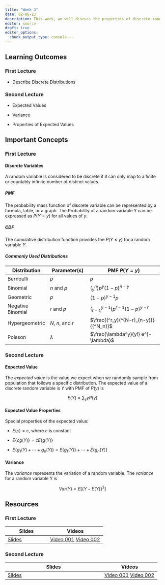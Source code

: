 ```yaml
---
title: "Week 3"
date: 02-06-23
description: This week, we will discuss the properties of discrete random variables.
editor: source
draft: true
editor_options: 
  chunk_output_type: console---
---
```


## Learning Outcomes

### First Lecture

-   Describe Discrete Distributions

### Second Lecture

-   Expected Values

-   Variance

-   Properties of Expected Values

## Important Concepts

### First Lecture

#### Discrete Variables

A random variable is considered to be discrete if it can only map to a finite or countably infinite number of distinct values.

##### PMF

The probability mass function of discrete variable can be represented by a formula, table, or a graph. The Probability of a random variable Y can be expressed as $P(Y=y)$ for all values of $y$.

##### CDF

The cumulative distribution function provides the $P(Y\leq y)$ for a random variable $Y$.

##### Commonly Used Distributions

| Distribution      | Parameter(s)      | PMF $P(Y=y)$                          |
|-------------------|-------------------|----------------------------------|
| Bernoulli         | $p$               | $p$                                   |
| Binomial          | $n$ and $p$       | $(^n_y)p^y(1-p)^{n-y}$                |
| Geometric         | $p$               | $(1-p)^{y-1}p$                        |
| Negative Binomial | $r$ and $p$       | $(^{y-1}_{r-1})p^{r-1}(1-p)^{y-r}$    |
| Hypergeometric    | $N$, $n$, and $r$ | $\frac{(^r_y)(^{N-r}_{n-y})}{(^N_n)}$ |
| Poisson           | $\lambda$         | $\frac{\lambda^y}{y!} e^{-\lambda}$   |

### Second Lecture

#### Expected Value

The *expected value* is the value we expect when we randomly sample from population that follows a specific distribution. The expected value of a discrete random variable is $Y$ with PMF of $P(y)$ is

$$
E(Y)=\sum_y yP(y)
$$

#### Expected Value Properties

Special properties of the expected value:

-   $E(c)=c$, where $c$ is constant

-   $E\{cg(Y)\}=cE\{g(Y)\}$

-   $E\{g_1(Y)+\cdots+g_n(Y)\}=E\{g_1(Y)\}+\cdots+E\{g_n(Y)\}$

#### Variance

The *variance* represents the variation of a random variable. The *variance* for a random variable Y is

$$
Var(Y) = E[\{Y-E(Y)\}^2]
$$

## Resources

### First Lecture

| Slides | Videos |
|-------------------------------|-----------------------------------------|
| [Slides](https://m352.inqs.info/files/lecture_5.html) | [Video 001](https://youtu.be/YrftlgLWDLQ) [Video 002](https://youtu.be/CGxEGAyZkn8) |

### Second Lecture

| Slides | Videos |
|----------------------------------------------|--------------------------|
| [Slides](https://m352.inqs.info/files/lecture_6.html) | [Video 001](https://youtu.be/bUFzVQ-m-d8) [Video 002](https://youtu.be/wVwNFiFFXtc) |